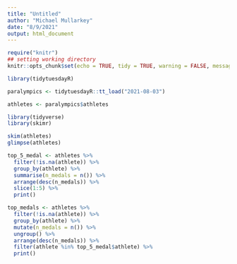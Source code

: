 ```yaml
---
title: "Untitled"
author: "Michael Mullarkey"
date: "8/9/2021"
output: html_document
---
```


```r
require("knitr")
## setting working directory
knitr::opts_chunk$set(echo = TRUE, tidy = TRUE, warning = FALSE, message = FALSE, include = FALSE)

```

```r

library(tidytuesdayR)

paralympics <- tidytuesdayR::tt_load("2021-08-03")

athletes <- paralympics$athletes

```

```r

library(tidyverse)
library(skimr)

skim(athletes)
glimpse(athletes)

```
```r

top_5_medal <- athletes %>% 
  filter(!is.na(athlete)) %>% 
  group_by(athlete) %>% 
  summarise(n_medals = n()) %>% 
  arrange(desc(n_medals)) %>% 
  slice(1:5) %>% 
  print()

```


```r

top_medals <- athletes %>% 
  filter(!is.na(athlete)) %>% 
  group_by(athlete) %>% 
  mutate(n_medals = n()) %>% 
  ungroup() %>% 
  arrange(desc(n_medals)) %>% 
  filter(athlete %in% top_5_medal$athlete) %>% 
  print()

```

